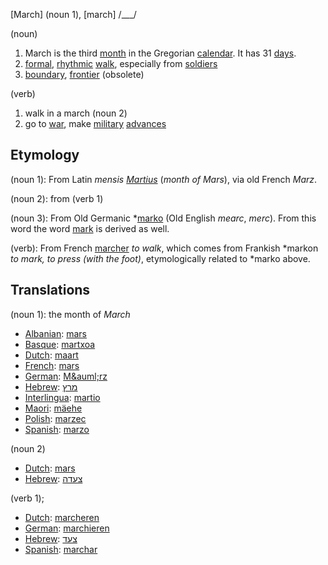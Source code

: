 [March] (noun 1), [march] /___/

(noun)

#March is the third [[month]] in the Gregorian [[calendar]]. It has 31 [[day]]s.
#[[formal]], [[rhythmic]] [[walk]], especially from [[soldier]]s
#[[boundary]], [[frontier]] (obsolete)

(verb)

#walk in a march (noun 2)
#go to [[war]], make [[military]] [[advance]]s

==Etymology==
(noun 1): From Latin ''mensis [[Martius]]'' (''month of Mars''), via old French ''Marz''.

(noun 2): from (verb 1)

(noun 3): From Old Germanic *[[marko]] (Old English ''mearc'', ''merc''). From this word the word [[mark]] is derived as well.

(verb): From French [[marcher]] ''to walk'', which comes from Frankish *markon ''to mark, to press (with the foot)'', etymologically related to *marko above.

==Translations==
(noun 1): the month of ''March''
*[[Albanian]]: [[mars]]
*[[Basque]]: [[martxoa]]
*[[Dutch]]: [[maart]]
*[[French]]: [[mars]]
*[[German]]: [[M&auml;rz]]
*[[Hebrew]]: [[מרץ]]
*[[Interlingua]]: [[martio]]
*[[Maori]]: [[mäehe]]
*[[Polish]]: [[marzec]]
*[[Spanish]]: [[marzo]]

(noun 2)
*[[Dutch]]: [[mars]]
*[[Hebrew]]: [[צעדה]]

(verb 1);
*[[Dutch]]: [[marcheren]]
*[[German]]: [[marchieren]]
*[[Hebrew]]: [[צעד]]
*[[Spanish]]: [[marchar]]